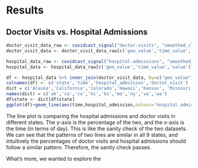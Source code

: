 # Results
## Doctor Visits vs. Hospital Admissions
```r
doctor_visit_data_raw <- covidcast_signal("doctor-visits", "smoothed_cli", start_day = "2020-02-01", end_day = "2021-02-01", geo_type='state',geo_values=c('ny','ca','ak','co','hi','wa','ks','va','mo'))
doctor_visit_data <- doctor_visit_data_raw[c('geo_value','time_value','value')]

hospital_data_raw <- covidcast_signal("hospital-admissions", "smoothed_covid19_from_claims", start_day = "2020-02-01", end_day = "2021-02-01", geo_type='state',geo_values=c('ny','ca','ak','co','hi','wa','ks','va','mo'))
hospital_data <- hospital_data_raw[c('geo_value','time_value','value')]
```
```r
df <- hospital_data %>% inner_join(doctor_visit_data, by=c("geo_value", "time_value"))
colnames(df) <- c('state','time','hospital_admission','doctor_visit')
dict = c('Alaska','California','Colorado','Hawaii','Kansas', 'Missouri', 'New York', 'Virginia', 'Washington')
names(dict) = c('ak','ca','co','hi','ks','mo','ny','va','wa')
df$state <- dict[df$state]
ggplot(df)+geom_line(aes(time,hospital_admission,colour='hospital_admissions'))+geom_line(aes(time,doctor_visit,colour='doctor_visits'))+facet_wrap(vars(state)) + scale_colour_manual("", values = c("hospital_admissions"="blue", "doctor_visits"="red"))+theme(axis.text.x = element_text(angle = 45, vjust = 0.5, hjust=1,size=6)) + xlab('Time') + ylab('Percentage')
```

The line plot is comparing the hospital admissions and doctor visits in different states. The y-axis is the percentage of the two, and the x-axis is the time (in terms of day). This is like the sanity check of the two datasets. We can see that the patterns of two lines are similar in all 9 states, and intuitively the percentages of doctor visits and hospital admissions should follow a similar pattern. Therefore, the sanity check passes.  

What's more, we wanted to explore the 


